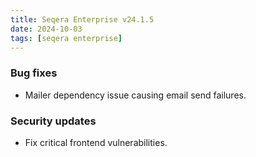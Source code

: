 ```yaml
---
title: Seqera Enterprise v24.1.5
date: 2024-10-03
tags: [seqera enterprise]
---
```


### Bug fixes

- Mailer dependency issue causing email send failures.

### Security updates
 
- Fix critical frontend vulnerabilities.
